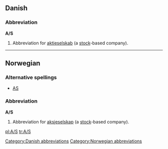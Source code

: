 {{see|Appendix:Variations of "as"}}
==Danish==

===Abbreviation===
'''A/S'''

# {{law}} Abbreviation for [[aktieselskab]] (a [[stock]]-based company).

[[Category:Danish abbreviations]]

----

==Norwegian==

===Alternative spellings===
* [[AS]]

===Abbreviation===
'''A/S'''

# {{law}} Abbreviation for [[aksjeselskap]] (a [[stock]]-based company).

[[Category:Norwegian abbreviations]]

[[pl:A/S]]
[[tr:A/S]]